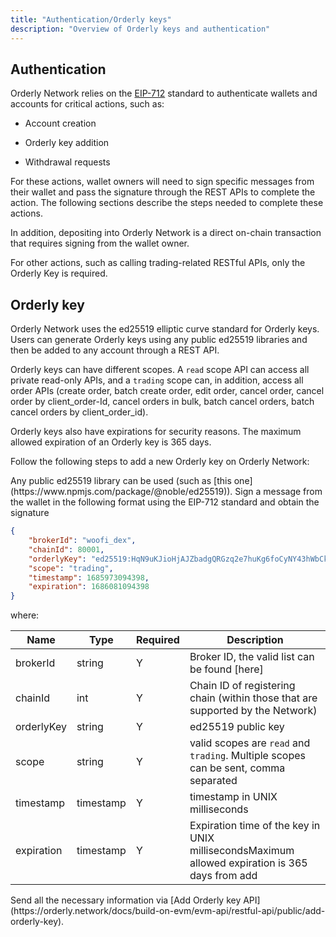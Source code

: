```yaml
---
title: "Authentication/Orderly keys"
description: "Overview of Orderly keys and authentication"
---
```


## Authentication

Orderly Network relies on the [EIP-712](https://eips.ethereum.org/EIPS/eip-712) standard to authenticate wallets and accounts for critical actions, such as:

* Account creation

* Orderly key addition

* Withdrawal requests

For these actions, wallet owners will need to sign specific messages from their wallet and pass the signature through the REST APIs to complete the action. The following sections describe the steps needed to complete these actions.

In addition, depositing into Orderly Network is a direct on-chain transaction that requires signing from the wallet owner.

For other actions, such as calling trading-related RESTful APIs, only the Orderly Key is required.

## Orderly key

Orderly Network uses the ed25519 elliptic curve standard for Orderly keys. Users can generate Orderly keys using any public ed25519 libraries and then be added to any account through a REST API.

Orderly keys can have different scopes. A `read` scope API can access all private read-only APIs, and a `trading` scope can, in addition, access all order APIs (create order, batch create order, edit order, cancel order, cancel order by client\_order-Id, cancel orders in bulk, batch cancel orders, batch cancel orders by client\_order\_id).

Orderly keys also have expirations for security reasons. The maximum allowed expiration of an Orderly key is 365 days.

Follow the following steps to add a new Orderly key on Orderly Network:

<Steps>
  <Step title="Generate an ed25519 key-pair">
    Any public ed25519 library can be used (such as [this one](https://www.npmjs.com/package/@noble/ed25519)).
  </Step>
  <Step title="Obtain signature from EIP-712">
    Sign a message from the wallet in the following format using the EIP-712 standard and obtain the signature

```json
{
    "brokerId": "woofi_dex",
    "chainId": 80001,
    "orderlyKey": "ed25519:HqN9uKJioHjAJZbadgQRGzq2e7huKg6foCyNY43hWbCk",
    "scope": "trading",
    "timestamp": 1685973094398,
    "expiration": 1686081094398
}
```

where:

| **Name**   | **Type**  | **Required** | **Description**                                                                                    |
| ---------- | --------- | ------------ | -------------------------------------------------------------------------------------------------- |
| brokerId   | string    | Y            | Broker ID, the valid list can be found \[here\]                                                    |
| chainId    | int       | Y            | Chain ID of registering chain (within those that are supported by the Network)                     |
| orderlyKey | string    | Y            | ed25519 public key                                                                                 |
| scope      | string    | Y            | valid scopes are `read` and `trading`. Multiple scopes can be sent, comma separated                         |
| timestamp  | timestamp | Y            | timestamp in UNIX milliseconds                                                                     |
| expiration | timestamp | Y            | Expiration time of the key in UNIX millisecondsMaximum allowed expiration is 365 days from add |
  </Step>
  <Step title="Add Orderly key">
     Send all the necessary information via [Add Orderly key API](https://orderly.network/docs/build-on-evm/evm-api/restful-api/public/add-orderly-key).
  </Step>
</Steps>



